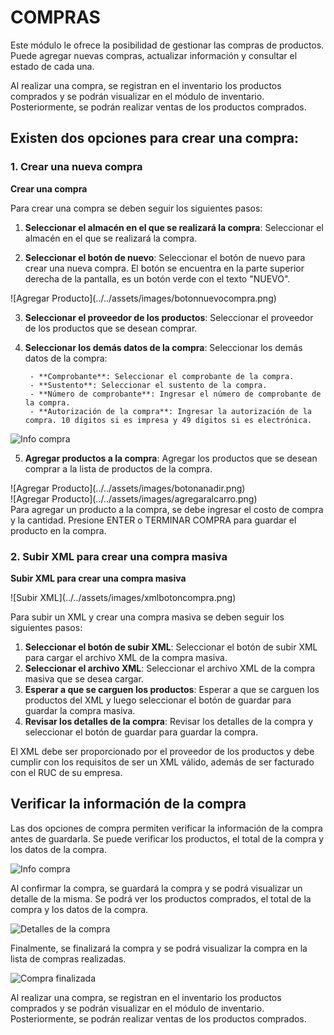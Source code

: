 
# **COMPRAS**

Este módulo le ofrece la posibilidad de gestionar las compras de productos. Puede agregar nuevas compras, actualizar información y consultar el estado de cada una.

<Callout type="info">
  Al realizar una compra, se registran en el inventario los productos comprados y se podrán visualizar en el módulo de inventario. Posteriormente, se podrán realizar ventas de los productos comprados.
</Callout>

## Existen dos opciones para crear una compra:

### 1. Crear una nueva compra
**Crear una compra**

Para crear una compra se deben seguir los siguientes pasos:

1. **Seleccionar el almacén en el que se realizará la compra**: Seleccionar el almacén en el que se realizará la compra.

2. **Seleccionar el botón de nuevo**: Seleccionar el botón de nuevo para crear una nueva compra. El botón se encuentra en la parte superior derecha de la pantalla, es un botón verde con el texto "NUEVO".

<div
    style={{display: 'flex', justifyContent: 'center', alignItems: 'center'}}
>
![Agregar Producto](../../assets/images/botonnuevocompra.png)
</div>

3. **Seleccionar el proveedor de los productos**: Seleccionar el proveedor de los productos que se desean comprar.

4. **Seleccionar los demás datos de la compra**: Seleccionar los demás datos de la compra:
    
        - **Comprobante**: Seleccionar el comprobante de la compra.
        - **Sustento**: Seleccionar el sustento de la compra.
        - **Número de comprobante**: Ingresar el número de comprobante de la compra.
        - **Autorización de la compra**: Ingresar la autorización de la compra. 10 dígitos si es impresa y 49 dígitos si es electrónica.

![Info compra](../../assets/images/infocompra.png)

5. **Agregar productos a la compra**: Agregar los productos que se desean comprar a la lista de productos de la compra.

<div
    style={{display: 'flex', justifyContent: 'center', alignItems: 'center'}}
>
![Agregar Producto](../../assets/images/botonanadir.png)
</div>

<div
    style={{display: 'flex', justifyContent: 'center', alignItems: 'center'}}
>
![Agregar Producto](../../assets/images/agregaralcarro.png)
</div>

<Callout type="info">
  Para agregar un producto a la compra, se debe ingresar el costo de compra y la cantidad. Presione ENTER o TERMINAR COMPRA para guardar el producto en la compra.
</Callout>

### 2. Subir XML para crear una compra masiva
**Subir XML para crear una compra masiva**

<div
    style={{display: 'flex', justifyContent: 'center', alignItems: 'center'}}
>
![Subir XML](../../assets/images/xmlbotoncompra.png)
</div>

Para subir un XML y crear una compra masiva se deben seguir los siguientes pasos:

1. **Seleccionar el botón de subir XML**: Seleccionar el botón de subir XML para cargar el archivo XML de la compra masiva.
2. **Seleccionar el archivo XML**: Seleccionar el archivo XML de la compra masiva que se desea cargar.
3. **Esperar a que se carguen los productos**: Esperar a que se carguen los productos del XML y luego seleccionar el botón de guardar para guardar la compra masiva.
4. **Revisar los detalles de la compra**: Revisar los detalles de la compra y seleccionar el botón de guardar para guardar la compra.

<Callout type="warning" emoji="⚠️">
El XML debe ser proporcionado por el proveedor de los productos y debe cumplir con los requisitos de ser un XML válido, además de ser facturado con el RUC de su empresa.
</Callout>

## Verificar la información de la compra

Las dos opciones de compra permiten verificar la información de la compra antes de guardarla. Se puede verificar los productos, el total de la compra y los datos de la compra.

![Info compra](../../assets/images/continuarCompra.png)

Al confirmar la compra, se guardará la compra y se podrá visualizar un detalle de la misma. Se podrá ver los productos comprados, el total de la compra y los datos de la compra.

![Detalles de la compra](../../assets/images/detallesposcompra.png)

Finalmente, se finalizará la compra y se podrá visualizar la compra en la lista de compras realizadas.

![Compra finalizada](../../assets/images/comprafinalizadadetalle.png)

<Callout type="info">
  Al realizar una compra, se registran en el inventario los productos comprados y se podrán visualizar en el módulo de inventario. Posteriormente, se podrán realizar ventas de los productos comprados.
</Callout>
